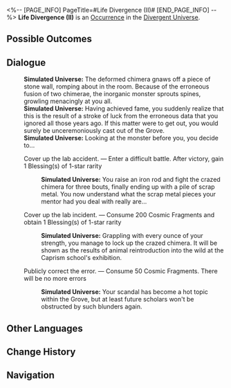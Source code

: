 <%-- [PAGE_INFO]
PageTitle=#Life Divergence (II)#
[END_PAGE_INFO] --%>
{{Stub}}
{{Simulated Universe Event Infobox
|id            = 26001-1
|title         = 
|image         = <!--TBA: SpriteOutput/Rogue/RandomEvent/PicRogueEvent_34.png-->
|domains_su    = 
|domains_swarm = 
|domains_gng   = 
|domains_du    = Unknown
|domains_und   = 
|requirements  = 
|prev          = 
|next          = 
|characters    = 
|factions      = 
|order         = 
|order_du      = 146
}}
'''Life Divergence (II)''' is an [[Divergent Universe/Occurrence|Occurrence]] in the [[Divergent Universe]].

==Possible Outcomes==
{{Possible Outcomes
|choice_1 = Cover up the lab accident.
|result_1 = Enter a difficult battle. After victory, gain 1 Blessing(s) of 1-star rarity

|choice_2 = Cover up the lab incident.
|result_2 = Consume 200 Cosmic Fragments and obtain 1 Blessing(s) of 1-star rarity

|choice_3 = Publicly correct the error.
|result_3 = Consume 50 Cosmic Fragments. There will be no more errors

}}
<!--
==Gameplay Notes==
* 
-->
==Dialogue==
{{Dialogue Start}}
:'''Simulated Universe:''' The deformed chimera gnaws off a piece of stone wall, romping about in the room. Because of the erroneous fusion of two chimerae, the inorganic monster sprouts spines, growling menacingly at you all.
:'''Simulated Universe:''' Having achieved fame, you suddenly realize that this is the result of a stroke of luck from the erroneous data that you ignored all those years ago. If this matter were to get out, you would surely be unceremoniously cast out of the Grove.
:'''Simulated Universe:''' Looking at the monster before you, you decide to...
:{{DIcon|Star}} Cover up the lab accident. &mdash; Enter a difficult battle. After victory, gain 1 Blessing(s) of 1-star rarity
::'''Simulated Universe:''' You raise an iron rod and fight the crazed chimera for three bouts, finally ending up with a pile of scrap metal. You now understand what the scrap metal pieces your mentor had you deal with really are...
:{{DIcon|Star}} Cover up the lab incident. &mdash; Consume 200 Cosmic Fragments and obtain 1 Blessing(s) of 1-star rarity
::'''Simulated Universe:''' Grappling with every ounce of your strength, you manage to lock up the crazed chimera. It will be shown as the results of animal reintroduction into the wild at the Caprism school's exhibition.
:{{DIcon|Star}} Publicly correct the error. &mdash; Consume 50 Cosmic Fragments. There will be no more errors
::'''Simulated Universe:''' Your scandal has become a hot topic within the Grove, but at least future scholars won't be obstructed by such blunders again.
{{Dialogue End}}

==Other Languages==
{{Other Languages
|en   = Life Divergence (II)
|zhs  = 生命分岔（其二）
|zht  = 生命分岔（其二）
|ja   = {{Rubi|人生|じんせい}}の{{Rubi|分|わ}}かれ{{Rubi|道|みち}}（その2）
|ko   = 생명의 갈림길(2)
|es   = Divergencia vital II
|fr   = Bifurcation de la vie (II)
|ru   = Расщепление жизни II
|th   = แบ่งแยกชีวิต (II)
|vi   = Ngã Rẽ Cuộc Đời (II)
|de   = Gabelung des Lebens (II)
|id   = Cabang Kehidupan 2
|pt   = Divergência da Vida (II)
}}

==Change History==
{{Change History|3.1}}

==Navigation==
{{Occurrence Navbox}}